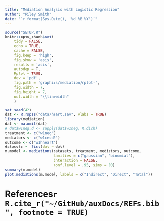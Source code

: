 ```yaml
---
title: "Mediation Analysis with Logistic Regression"
author: "Riley Smith"
date: "`r format(Sys.Date(), '%d %B %Y')`"
---
```


```r
source("SETUP.R")
knitr::opts_chunk$set(
    tidy = FALSE,
    echo = TRUE,
    cache = FALSE,
    fig.keep = 'high',
    fig.show = 'asis',
    results = 'asis',
    autodep = T,
    Rplot = TRUE,
    dev = 'pdf',
    fig.path = 'graphics/mediation/rplot-',
    fig.width = 7,
    fig.height = 7,
    out.width = "\\linewidth"
    )
```


```r
set.seed(42)
dat <- R.rspss("data/heart.sav", vlabs = TRUE)
library(mediation)
dat <- na.omit(dat)
# dat$w1neg.d <- sapply(dat$w1neg, R.dich)
treatment <- c("w1neg")
mediators <- c("w1cesd9")
outcome <- c("w1hheart")
datasets <- list(dat = dat)
m.model <- mediations(datasets, treatment, mediators, outcome,
                      families = c("gaussian", "binomial"), 
                      interaction = FALSE,
                      conf.level = .95, sims = 50)
summary(m.model)
plot.mediations(m.model, labels = c("Indirect", "Direct", "Total"))
```



\newpage
# References`r R.cite_r("~/GitHub/auxDocs/REFs.bib", footnote = TRUE)`
